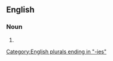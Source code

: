 ==English==

===Noun===
{{head|en|noun form}}

# {{plural of|bicentenary|lang=en}}

[[Category:English plurals ending in "-ies"]]